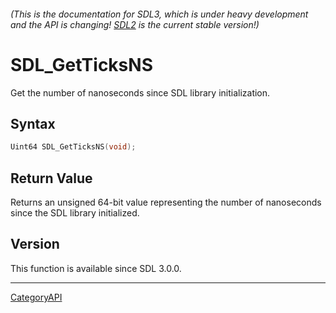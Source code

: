====== (This is the documentation for SDL3, which is under heavy development and the API is changing! [https://wiki.libsdl.org/ SDL2] is the current stable version!) ======
= SDL_GetTicksNS =

Get the number of nanoseconds since SDL library initialization.

== Syntax ==

<syntaxhighlight lang='c'>
Uint64 SDL_GetTicksNS(void);
</syntaxhighlight>

== Return Value ==

Returns an unsigned 64-bit value representing the number of nanoseconds
since the SDL library initialized.

== Version ==

This function is available since SDL 3.0.0.

----
[[CategoryAPI]]


